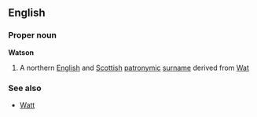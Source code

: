 ==English==

===Proper noun===
'''Watson'''
#A northern [[English]] and [[Scottish]] [[patronymic]] [[surname]] derived from [[Wat]]
===See also===
*[[Watt]]